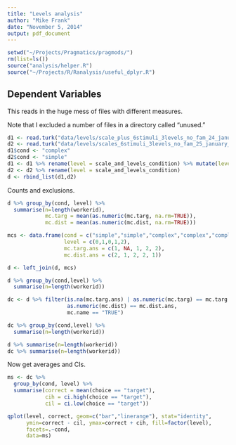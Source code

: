 ```yaml
---
title: "Levels analysis"
author: "Mike Frank"
date: "November 5, 2014"
output: pdf_document
---
```

  
```r
setwd("~/Projects/Pragmatics/pragmods/")
rm(list=ls())
source("analysis/helper.R")
source("~/Projects/R/Ranalysis/useful_dplyr.R")
```

Dependent Variables
----
  
  This reads in the huge mess of files with different measures. 

Note that I excluded a number of files in a directory called "unused."

```r
d1 <- read.turk("data/levels/scale_plus_6stimuli_3levels_no_fam_24_january_SCAL.csv")
d2 <- read.turk("data/levels/scales_6stimuli_3levels_no_fam_25_january_OSCA.csv")
d1$cond <- "complex"
d2$cond <- "simple"
d1 <- d1 %>% rename(level = scale_and_levels_condition) %>% mutate(level = level -2)
d2 <- d2 %>% rename(level = scale_and_levels_condition)
d <- rbind_list(d1,d2) 
```

Counts and exclusions.

```r
d %>% group_by(cond, level) %>%
  summarise(n=length(workerid), 
            mc.targ = mean(as.numeric(mc.targ, na.rm=TRUE)),
            mc.dist = mean(as.numeric(mc.dist, na.rm=TRUE)))

mcs <- data.frame(cond = c("simple","simple","complex","complex","complex"), 
                  level = c(0,1,0,1,2), 
                  mc.targ.ans = c(1, NA, 1, 2, 2),
                  mc.dist.ans = c(2, 1, 2, 2, 1))

d <- left_join(d, mcs)

d %>% group_by(cond,level) %>%
  summarise(n=length(workerid))

dc <- d %>% filter(is.na(mc.targ.ans) | as.numeric(mc.targ) == mc.targ.ans,
                   as.numeric(mc.dist) == mc.dist.ans,
                   mc.name == "TRUE")

dc %>% group_by(cond,level) %>%
  summarise(n=length(workerid))

d %>% summarise(n=length(workerid))
dc %>% summarise(n=length(workerid))
```

Now get averages and CIs.

```r
ms <- dc %>% 
  group_by(cond, level) %>%
  summarise(correct = mean(choice == "target"),             
            cih = ci.high(choice == "target"),
            cil = ci.low(choice == "target"))

qplot(level, correct, geom=c("bar","linerange"), stat="identity",
      ymin=correct - cil, ymax=correct + cih, fill=factor(level),
      facets=.~cond, 
      data=ms) 
```


